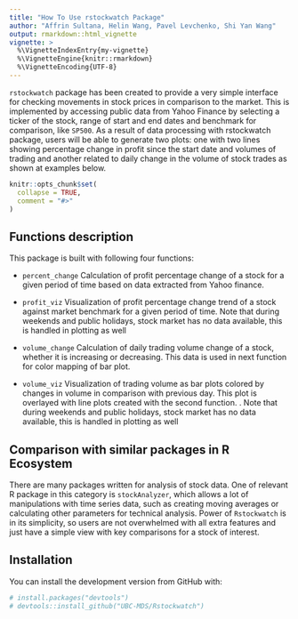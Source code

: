 ```yaml
---
title: "How To Use rstockwatch Package"
author: "Affrin Sultana, Helin Wang, Pavel Levchenko, Shi Yan Wang"
output: rmarkdown::html_vignette
vignette: >
  %\VignetteIndexEntry{my-vignette}
  %\VignetteEngine{knitr::rmarkdown}
  %\VignetteEncoding{UTF-8}
---
```


`rstockwatch` package has been created to provide a very simple interface for checking movements in stock prices in comparison to the market. This is implemented by accessing public data from Yahoo Finance by selecting a ticker of the stock, range of start and end dates and benchmark for comparison, like `SP500`. As a result of data processing with rstockwatch package, users will be able to generate two plots: one with two lines showing percentage change in profit since the start date and volumes of trading and another related to daily change in the volume of stock trades as shown at examples below.

```r
knitr::opts_chunk$set(
  collapse = TRUE,
  comment = "#>"
)
```

## Functions description

This package is built with following four functions:

- `percent_change` Calculation of profit percentage change of a stock for a given period of time based on data extracted from Yahoo finance.

- `profit_viz` Visualization of profit percentage change trend of a stock against market benchmark for a given period of time. Note that during weekends and public holidays, stock market has no data available, this is handled in plotting as well

- `volume_change` Calculation of daily trading volume change of a stock, whether it is increasing or decreasing. This data is used in next function for color mapping of bar plot.

- `volume_viz` Visualization of trading volume as bar plots colored by changes in volume in comparison with previous day. This plot is overlayed with line plots created with the second function. . Note that during weekends and public holidays, stock market has no data available, this is handled in plotting as well

## Comparison with similar packages in R Ecosystem

There are many packages written for analysis of stock data. One of relevant R package in this category is `stockAnalyzer`, which allows a lot of manipulations with time series data, such as creating moving averages or calculating other parameters for technical analysis. Power of `Rstockwatch` is in its simplicity, so users are not overwhelmed with all extra features and just have a simple view with key comparisons for a stock of interest.

## Installation

You can install the development version from GitHub with:

```r
# install.packages("devtools")
# devtools::install_github("UBC-MDS/Rstockwatch")
```

